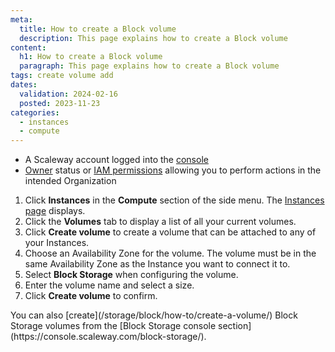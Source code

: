 ```yaml
---
meta:
  title: How to create a Block volume
  description: This page explains how to create a Block volume
content:
  h1: How to create a Block volume
  paragraph: This page explains how to create a Block volume
tags: create volume add
dates:
  validation: 2024-02-16
  posted: 2023-11-23
categories:
  - instances
  - compute
---
```


<Macro id="requirements" />

- A Scaleway account logged into the [console](https://console.scaleway.com/)
- [Owner](/identity-and-access-management/iam/concepts/#owner) status or [IAM permissions](/identity-and-access-management/iam/concepts/#permission) allowing you to perform actions in the intended Organization


1. Click **Instances** in the **Compute** section of the side menu. The [Instances page](https://console.scaleway.com/instance/servers/) displays.
2. Click the **Volumes** tab to display a list of all your current volumes.
3. Click **Create volume** to create a volume that can be attached to any of your Instances.
4. Choose an Availability Zone for the volume.
    <Message type="important">
      The volume must be in the same Availability Zone as the Instance you want to connect it to.
    </Message>
5. Select **Block Storage** when configuring the volume.
6. Enter the volume name and select a size.
7. Click **Create volume** to confirm.

<Message type="tip">
  You can also [create](/storage/block/how-to/create-a-volume/) Block Storage volumes from the [Block Storage console section](https://console.scaleway.com/block-storage/).
</Message>


